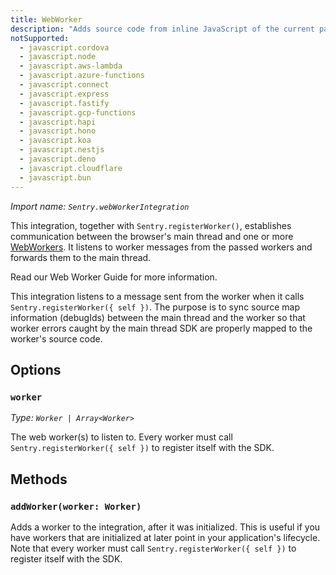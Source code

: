 ```yaml
---
title: WebWorker
description: "Adds source code from inline JavaScript of the current page's HTML."
notSupported:
  - javascript.cordova
  - javascript.node
  - javascript.aws-lambda
  - javascript.azure-functions
  - javascript.connect
  - javascript.express
  - javascript.fastify
  - javascript.gcp-functions
  - javascript.hapi
  - javascript.hono
  - javascript.koa
  - javascript.nestjs
  - javascript.deno
  - javascript.cloudflare
  - javascript.bun
---
```


_Import name: `Sentry.webWorkerIntegration`_

This integration, together with `Sentry.registerWorker()`, establishes communication between the browser's main thread and one or more [WebWorkers](https://developer.mozilla.org/en-US/docs/Web/API/Web_Workers_API).
It listens to worker messages from the passed workers and forwards them to the main thread. 

Read our <PlatformLink to="/best-practices/web-workers/">Web Worker Guide</PlatformLink> for more information. 

<Expandable title="What does this integration do?">

This integration listens to a message sent from the worker when it calls `Sentry.registerWorker({ self })`.
The purpose is to sync source map information (debugIds) between the main thread and the worker so that worker
errors caught by the main thread SDK are properly mapped to the worker's source code.

</Expandable>


## Options

### `worker`

_Type: `Worker | Array<Worker>`_

The web worker(s) to listen to. Every worker must call `Sentry.registerWorker({ self })` to register itself with the SDK.

## Methods

### `addWorker(worker: Worker)`

Adds a worker to the integration, after it was initialized.
This is useful if you have workers that are initialized at later point in your application's lifecycle.
Note that every worker must call `Sentry.registerWorker({ self })` to register itself with the SDK.
